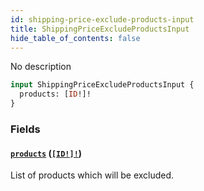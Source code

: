 ```yaml
---
id: shipping-price-exclude-products-input
title: ShippingPriceExcludeProductsInput
hide_table_of_contents: false
---
```


No description

```graphql
input ShippingPriceExcludeProductsInput {
  products: [ID!]!
}
```

### Fields

#### [`products`](#) ([`[ID!]!`](../../../developer/api-reference/scalars/id))

List of products which will be excluded.

